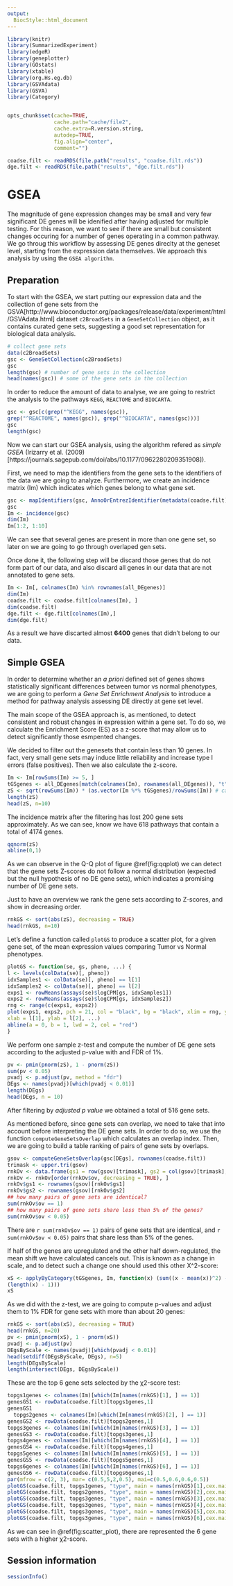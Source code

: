 ```yaml
---
output:
  BiocStyle::html_document
---
```


<!---
Because we split the analysis pipeline in different independent files,
to speed up processing it, here in the setup block we load libraries and
objects that were loaded or produced in the previously processed file,
and which are necessary in this file.
--->

```r
library(knitr)
library(SummarizedExperiment)
library(edgeR)
library(geneplotter)
library(GOstats)
library(xtable)
library(org.Hs.eg.db)
library(GSVAdata)
library(GSVA)
library(Category)


opts_chunk$set(cache=TRUE,
               cache.path="cache/file2",
               cache.extra=R.version.string,
               autodep=TRUE,
               fig.align="center",
               comment="")

coadse.filt <- readRDS(file.path("results", "coadse.filt.rds"))
dge.filt <- readRDS(file.path("results", "dge.filt.rds"))
```

# GSEA

The magnitude of gene expression changes may be small and very few significant DE genes will be idenified after having adjusted for multiple testing. For this reason, we want to see if there are small but consistent changes occuring for a number of genes operating in a common pathway. We go throug this workflow by assessing DE genes direclty at the geneset level, starting from the expression data themselves. We approach this analysis by using the `GSEA algorithm`.

## Preparation

To start with the GSEA, we start putting our expression data and the collection of gene sets from the GSVA[http://www.bioconductor.org/packages/release/data/experiment/html/GSVAdata.html] dataset `c2BroadSets` in a `GeneSetCollection` object, as it contains curated gene sets, suggesting a good set representation for biological data analysis.

```r
# collect gene sets
data(c2BroadSets)
gsc <- GeneSetCollection(c2BroadSets)
gsc
length(gsc) # number of gene sets in the collection
head(names(gsc)) # some of the gene sets in the collection
```

In order to reduce the amount of data to analyse, we are going to restrict the analysis to the pathways `KEGG`, `REACTOME` and `BIOCARTA`.

```r
gsc <- gsc[c(grep("^KEGG", names(gsc)),
grep("^REACTOME", names(gsc)), grep("^BIOCARTA", names(gsc)))]
gsc
length(gsc)
```

Now we can start our GSEA analysis, using the algorithm refered as *simple GSEA* (Irizarry et al. (2009)[https://journals.sagepub.com/doi/abs/10.1177/0962280209351908]). 

First, we need to map the identifiers from the gene sets to the identifiers of the data we are going to analyze. Furthermore, we create an incidence matrix (Im) which indicates which genes belong to what gene set.

```r
gsc <- mapIdentifiers(gsc, AnnoOrEntrezIdentifier(metadata(coadse.filt)$annotation))
gsc
Im <- incidence(gsc)
dim(Im)
Im[1:2, 1:10]
```
We can see that several genes are present in more than one gene set, so later on we are going to go through overlaped gen sets.

Once done it, the following step will be discard those genes that do not form part of our data, and also discard all genes in our data that are not annotated to gene sets.

```r
Im <- Im[, colnames(Im) %in% rownames(all_DEgenes)]
dim(Im)
coadse.filt <- coadse.filt[colnames(Im), ]
dim(coadse.filt)
dge.filt <- dge.filt[colnames(Im),]
dim(dge.filt)
```

As a result we have discarted almost **6400** genes that didn't belong to our data.

## Simple GSEA 

In order to determine whether an *a priori* defined set of genes shows statistically significant differences between tumor vs normal phenotypes, we are going to perform a *Gene Set Enrichment Analysis* to introduce a method for pathway analysis assessing DE directly at gene set level.

The main scope of the GSEA approach is, as mentioned, to detect consistent and robust changes in expression within a gene set. To do so, we calculate the Enrichment Score (ES) as a z-score that may allow us to detect significantly those esmpented changes.

We decided to filter out the genesets that contain less than 10 genes. In fact, very small gene sets may induce little reliability and increase type I errors (false positives). Then we also calculate the z-score.

```r
Im <- Im[rowSums(Im) >= 5, ]
tGSgenes <- all_DEgenes[match(colnames(Im), rownames(all_DEgenes)), "t"] # calculate all t-statistics for genes in each gene set
zS <- sqrt(rowSums(Im)) * (as.vector(Im %*% tGSgenes)/rowSums(Im)) # calculating Zscore statistic
length(zS)
head(zS, n=10)
```

The incidence matrix after the filtering has lost 200 gene sets approximately.
As we can see, know we have 618 pathways that contain a total of 4174 genes. 

```r
qqnorm(zS)
abline(0,1)
```

As we can observe in the Q-Q plot of figure \@ref(fig:qqplot) we can detect that the gene sets Z-scores do not follow a normal distribution (expected but the null hypothesis of no DE gene sets), which indicates a promising number of DE gene sets.

Just to have an overview we rank the gene sets according to  Z-scores, and show in decreasing order.

```r
rnkGS <- sort(abs(zS), decreasing = TRUE)
head(rnkGS, n=10)
```


Let's define a function called `plotGS` to produce a scatter plot, for a given gene set, of the mean expression values comparing Tumor vs Normal phenotypes.

```r
plotGS <- function(se, gs, pheno, ...) {
l <- levels(colData(se)[, pheno])
idxSamples1 <- colData(se)[, pheno] == l[1]
idxSamples2 <- colData(se)[, pheno] == l[2]
exps1 <- rowMeans(assays(se)$logCPM[gs, idxSamples1])
exps2 <- rowMeans(assays(se)$logCPM[gs, idxSamples2])
rng <- range(c(exps1, exps2))
plot(exps1, exps2, pch = 21, col = "black", bg = "black", xlim = rng, ylim = rng,
xlab = l[1], ylab = l[2], ...)
abline(a = 0, b = 1, lwd = 2, col = "red")
}
```


We perform one sample z-test and compute the number of DE gene sets according to the adjusted p-value with and FDR of 1%.

```r
pv <- pmin(pnorm(zS), 1 - pnorm(zS))
sum(pv < 0.05)
pvadj <- p.adjust(pv, method = "fdr")
DEgs <- names(pvadj)[which(pvadj < 0.01)]
length(DEgs)
head(DEgs, n = 10)
```
After filtering by *adjusted p value* we obtained a total of 516 gene sets. 

As mentioned before, since gene sets can overlap, we need to take that into account before interpreting the DE gene sets. In order to do so, we use the function `computeGeneSetsOverlap` which calculates an overlap index. Then, we are going to build a table ranking of pairs of gene sets by overlaps.

```r
gsov <- computeGeneSetsOverlap(gsc[DEgs], rownames(coadse.filt))
trimask <- upper.tri(gsov)
rnkOv <- data.frame(gs1 = row(gsov)[trimask], gs2 = col(gsov)[trimask], ov = gsov[trimask])
rnkOv <- rnkOv[order(rnkOv$ov, decreasing = TRUE), ]
rnkOv$gs1 <- rownames(gsov)[rnkOv$gs1]
rnkOv$gs2 <- rownames(gsov)[rnkOv$gs2]
## how many pairs of gene sets are identical?
sum(rnkOv$ov == 1) 
## how many pairs of gene sets share less than 5% of the genes?
sum(rnkOv$ov < 0.05)
```
There are `r sum(rnkOv$ov == 1)` pairs of gene sets that are identical, and `r sum(rnkOv$ov < 0.05)` pairs that share less than 5% of the genes.

If half of the genes are upregulated and the other half down-regulated, the mean shift we have calculated cancels out. This is known as a change in scale, and to detect such a change one should used this other X^2-score:

```r
xS <- applyByCategory(tGSgenes, Im, function(x) (sum((x - mean(x))^2) - (length(x) - 1))/(2 * 
(length(x) - 1)))
xS
```

As we did with the z-test, we are going to compute p-values and adjust them to 1% FDR for gene sets with more than about 20 genes:

```r
rnkGS <- sort(abs(xS), decreasing = TRUE)
head(rnkGS, n=20)
pv <- pmin(pnorm(xS), 1 - pnorm(xS))
pvadj <- p.adjust(pv)
DEgsByScale <- names(pvadj)[which(pvadj < 0.01)]
head(setdiff(DEgsByScale, DEgs), n=5)
length(DEgsByScale)
length(intersect(DEgs, DEgsByScale))
```

These are the top 6 gene sets selected by the χ2-score test:
```r
topgs1genes <- colnames(Im)[which(Im[names(rnkGS)[1], ] == 1)]
genesGS1 <- rowData(coadse.filt)[topgs1genes,1]
genesGS1
  topgs2genes <- colnames(Im)[which(Im[names(rnkGS)[2], ] == 1)]
genesGS2 <- rowData(coadse.filt)[topgs2genes,1]
topgs3genes <- colnames(Im)[which(Im[names(rnkGS)[3], ] == 1)]
genesGS3 <- rowData(coadse.filt)[topgs3genes,1]
topgs4genes <- colnames(Im)[which(Im[names(rnkGS)[4], ] == 1)]
genesGS4 <- rowData(coadse.filt)[topgs4genes,1]
topgs5genes <- colnames(Im)[which(Im[names(rnkGS)[5], ] == 1)]
genesGS5 <- rowData(coadse.filt)[topgs5genes,1]
topgs6genes <- colnames(Im)[which(Im[names(rnkGS)[6], ] == 1)]
genesGS6 <- rowData(coadse.filt)[topgs6genes,1]
par(mfrow = c(2, 3), mar= c(0.5,5,2,0.5), mai=c(0.5,0.6,0.6,0.5))
plotGS(coadse.filt, topgs1genes, "type", main = names(rnkGS)[1],cex.main = 0.7, cex.lab = 2, las = 1)
plotGS(coadse.filt, topgs2genes, "type", main = names(rnkGS)[2],cex.main = 0.7, cex.lab = 2, las = 1)
plotGS(coadse.filt, topgs3genes, "type", main = names(rnkGS)[3],cex.main = 0.8, cex.lab = 2, las = 1)
plotGS(coadse.filt, topgs3genes, "type", main = names(rnkGS)[4],cex.main = 0.7, cex.lab = 2, las = 1)
plotGS(coadse.filt, topgs3genes, "type", main = names(rnkGS)[5],cex.main = 0.7, cex.lab = 2, las = 1)
plotGS(coadse.filt, topgs3genes, "type", main = names(rnkGS)[6],cex.main = 0.7, cex.lab = 2, las = 1)

```

As we can see in \@ref(fig:scatter_plot), there are represented the 6 gene sets with a higher χ2-score. 



## Session information

```r
sessionInfo()
```
